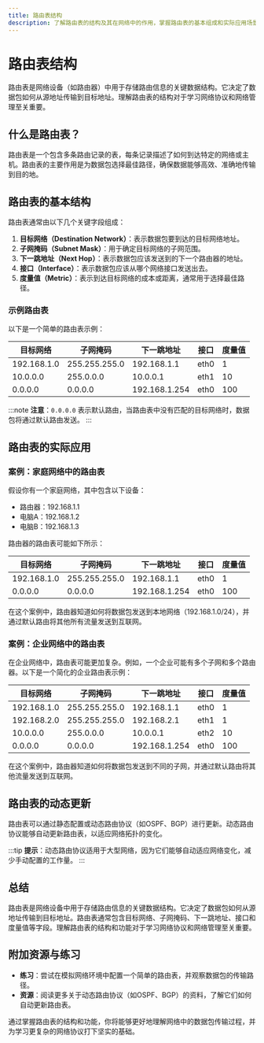 ```yaml
---
title: 路由表结构
description: 了解路由表的结构及其在网络中的作用，掌握路由表的基本组成和实际应用场景。
---
```


# 路由表结构

路由表是网络设备（如路由器）中用于存储路由信息的关键数据结构。它决定了数据包如何从源地址传输到目标地址。理解路由表的结构对于学习网络协议和网络管理至关重要。

## 什么是路由表？

路由表是一个包含多条路由记录的表，每条记录描述了如何到达特定的网络或主机。路由表的主要作用是为数据包选择最佳路径，确保数据能够高效、准确地传输到目的地。

## 路由表的基本结构

路由表通常由以下几个关键字段组成：

1. **目标网络（Destination Network）**：表示数据包要到达的目标网络地址。
2. **子网掩码（Subnet Mask）**：用于确定目标网络的子网范围。
3. **下一跳地址（Next Hop）**：表示数据包应该发送到的下一个路由器的地址。
4. **接口（Interface）**：表示数据包应该从哪个网络接口发送出去。
5. **度量值（Metric）**：表示到达目标网络的成本或距离，通常用于选择最佳路径。

### 示例路由表

以下是一个简单的路由表示例：

| 目标网络     | 子网掩码       | 下一跳地址   | 接口   | 度量值 |
|--------------|----------------|--------------|--------|--------|
| 192.168.1.0  | 255.255.255.0  | 192.168.1.1  | eth0   | 1      |
| 10.0.0.0     | 255.0.0.0      | 10.0.0.1     | eth1   | 10     |
| 0.0.0.0      | 0.0.0.0        | 192.168.1.254| eth0   | 100    |

:::note
**注意**：`0.0.0.0` 表示默认路由，当路由表中没有匹配的目标网络时，数据包将通过默认路由发送。
:::

## 路由表的实际应用

### 案例：家庭网络中的路由表

假设你有一个家庭网络，其中包含以下设备：

- 路由器：192.168.1.1
- 电脑A：192.168.1.2
- 电脑B：192.168.1.3

路由器的路由表可能如下所示：

| 目标网络     | 子网掩码       | 下一跳地址   | 接口   | 度量值 |
|--------------|----------------|--------------|--------|--------|
| 192.168.1.0  | 255.255.255.0  | 192.168.1.1  | eth0   | 1      |
| 0.0.0.0      | 0.0.0.0        | 192.168.1.254| eth0   | 100    |

在这个案例中，路由器知道如何将数据包发送到本地网络（192.168.1.0/24），并通过默认路由将其他所有流量发送到互联网。

### 案例：企业网络中的路由表

在企业网络中，路由表可能更加复杂。例如，一个企业可能有多个子网和多个路由器。以下是一个简化的企业路由表示例：

| 目标网络     | 子网掩码       | 下一跳地址   | 接口   | 度量值 |
|--------------|----------------|--------------|--------|--------|
| 192.168.1.0  | 255.255.255.0  | 192.168.1.1  | eth0   | 1      |
| 192.168.2.0  | 255.255.255.0  | 192.168.2.1  | eth1   | 1      |
| 10.0.0.0     | 255.0.0.0      | 10.0.0.1     | eth2   | 10     |
| 0.0.0.0      | 0.0.0.0        | 192.168.1.254| eth0   | 100    |

在这个案例中，路由器知道如何将数据包发送到不同的子网，并通过默认路由将其他流量发送到互联网。

## 路由表的动态更新

路由表可以通过静态配置或动态路由协议（如OSPF、BGP）进行更新。动态路由协议能够自动更新路由表，以适应网络拓扑的变化。

:::tip
**提示**：动态路由协议适用于大型网络，因为它们能够自动适应网络变化，减少手动配置的工作量。
:::

## 总结

路由表是网络设备中用于存储路由信息的关键数据结构。它决定了数据包如何从源地址传输到目标地址。路由表通常包含目标网络、子网掩码、下一跳地址、接口和度量值等字段。理解路由表的结构和功能对于学习网络协议和网络管理至关重要。

## 附加资源与练习

- **练习**：尝试在模拟网络环境中配置一个简单的路由表，并观察数据包的传输路径。
- **资源**：阅读更多关于动态路由协议（如OSPF、BGP）的资料，了解它们如何自动更新路由表。

通过掌握路由表的结构和功能，你将能够更好地理解网络中的数据包传输过程，并为学习更复杂的网络协议打下坚实的基础。